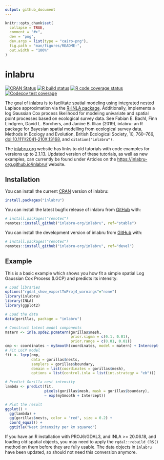 ```yaml
---
output: github_document
---
```


<!-- README.md is generated from README.Rmd. Please edit that file -->

```r
knitr::opts_chunk$set(
  collapse = TRUE,
  comment = "#>",
  dev = "png",
  dev.args = list(type = "cairo-png"),
  fig.path = "man/figures/README-",
  out.width = "100%"
)
```

# inlabru

<!-- badges: start -->
[![CRAN Status](http://www.r-pkg.org/badges/version/inlabru)](https://cran.r-project.org/package=inlabru)
[![R build status](https://github.com/inlabru-org/inlabru/workflows/R-CMD-check/badge.svg)](https://github.com/inlabru-org/inlabru/actions)
[![R code coverage status](https://github.com/inlabru-org/inlabru/workflows/test-coverage/badge.svg)](https://github.com/inlabru-org/inlabru/actions)
[![Codecov test coverage](https://codecov.io/gh/inlabru-org/inlabru/branch/devel/graph/badge.svg)](https://codecov.io/gh/inlabru-org/inlabru?branch=devel)
<!-- badges: end -->

The goal of [inlabru](http://inlabru.org) is to facilitate spatial modeling using integrated nested Laplace approximation via the [R-INLA package](https://www.r-inla.org). Additionally, implements a log Gaussian Cox process likelihood for modeling univariate and spatial point processes based on ecological survey data. See
Fabian E. Bachl, Finn Lindgren, David L. Borchers, and Janine B. Illian (2019), inlabru: an R package for Bayesian
  spatial modelling from ecological survey data, Methods in Ecology and Evolution, British Ecological Society, 10,
  760--766, [doi:10.1111/2041-210X.13168](https://doi.org/10.1111/2041-210X.13168), and `citation("inlabru")`.
  
The [inlabru.org](http://inlabru.org) website has links to old tutorials with code examples for versions up to 2.1.13. Updated version of these tutorials, as well as new examples, can currently be found under Articles on the [https://inlabru-org.github.io/inlabru/](https://inlabru-org.github.io/inlabru/) website.

## Installation

You can install the current [CRAN](https://CRAN.R-project.org) version of inlabru:
```r
install.packages("inlabru")
```

You can install the latest bugfix release of inlabru from [GitHub](https://github.com/inlabru-org/inlabru) with:
```r
# install.packages("remotes")
remotes::install_github("inlabru-org/inlabru", ref="stable")
```

You can install the development version of inlabru from [GitHub](https://github.com/inlabru-org/inlabru) with:
```r
# install.packages("remotes")
remotes::install_github("inlabru-org/inlabru", ref="devel")
```

## Example

This is a basic example which shows you how fit a simple spatial Log Gaussian Cox Process (LGCP)
and predicts its intensity:
```r
# Load libraries
options("rgdal_show_exportToProj4_warnings"="none")
library(inlabru)
library(INLA)
library(ggplot2)

# Load the data
data(gorillas, package = "inlabru")

# Construct latent model components
matern <- inla.spde2.pcmatern(gorillas$mesh, 
                              prior.sigma = c(0.1, 0.01), 
                              prior.range = c(0.01, 0.01))
cmp <- coordinates ~ mySmooth(coordinates, model = matern) + Intercept(1)
# Fit LGCP model
fit <- lgcp(cmp,
            data = gorillas$nests,
            samplers = gorillas$boundary,
            domain = list(coordinates = gorillas$mesh),
            options = list(control.inla = list(int.strategy = "eb")))

# Predict Gorilla nest intensity
lambda <- predict(fit,
                  pixels(gorillas$mesh, mask = gorillas$boundary),
                  ~ exp(mySmooth + Intercept))

# Plot the result
ggplot() + 
  gg(lambda) +
  gg(gorillas$nests, color = "red", size = 0.2) +
  coord_equal() +
  ggtitle("Nest intensity per km squared")
```
If you have an R installation with PROJ6/GDAL3, and INLA >= 20.06.18, and loading old spatial objects, you may need to apply the `rgdal::rebuild_CRS()` method on them before they are fully usable. The data objects in `inlabru` have been updated, so should not need this conversion anymore.
